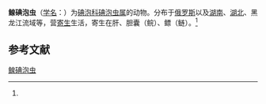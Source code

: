{{Speciesbox
| name = 鳈碘泡虫
| status = 
| status_system = 
| image = 
| genus = Myxobolus
| species = sarcocheilichthydis
| authority = (Achmerov, 1960)<ref name='id9493'>{{cite web| url =http://www.bioinfo.cn/db05/BjdwSpecies.php?action=view&id=9493| title =鳈碘泡虫| work =《中国动物物种编目数据库》| publisher =中国科学院微生物研究所| author =中国科学院动物研究所| accessdate =2009-04-16| deadurl =yes| archiveurl =https://web.archive.org/web/20160305065934/http://www.bioinfo.cn/db05/BjdwSpecies.php?action=view&id=9493| archivedate =2016-03-05}}</ref>
}}

'''鳈碘泡虫'''（[[学名|学名]]：{{lang|la|''Myxobolus sarcocheilichthydis''}}）为[[碘泡科|碘泡科]][[碘泡虫属|碘泡虫属]]的动物。分布于[[俄罗斯|俄罗斯]]以及[[湖南|湖南]]、[[湖北|湖北]]、黑龙江流域等，营[[寄生|寄生]]生活，寄生在肝、胆囊（鲩）、鳔（鲢）。<ref name='id9493'/>

== 参考文献 ==
{{reflist}}

{{Wikispecies|Myxobolus sarcocheilichthydis}}

[[Category:碘泡虫属|鳈碘泡虫]]


{{Cnidarian-stub}}